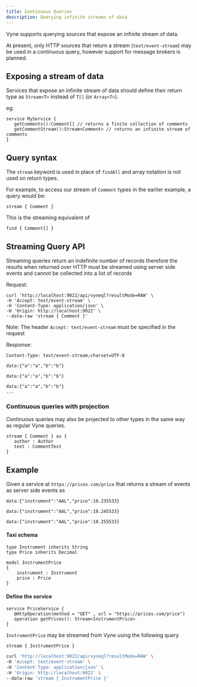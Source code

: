 ```yaml
---
title: Continuous Queries
description: Querying infinite streams of data
---
```



Vyne supports querying sources that expose an infinite stream of data.

At present, only HTTP sources that return a stream (`text/event-stream`) may be used in a continuous query, however
support for message brokers is planned.

## Exposing a stream of data
Services that expose an infinite stream of data should define their return type as `Stream<T>` instead of `T[]` (or `Array<T>`).

eg:

```taxi
service MyService {
   getComments():Comment[] // returns a finite collection of comments
   getCommentStream():Stream<Comment> // returns an infinite stream of comments
}
```

## Query syntax

The `stream` keyword is used in place of `findAll` and array notation is not used on return types.

For example, to access our stream of `Comment` types in the earlier example, a query would be:

```text
stream { Comment }
```

This is the streaming equivalent of

```text
find { Comment[] }
```


## Streaming Query API

Streaming queries return an indefinite number of records therefore the results when returned over HTTP must be streamed using server side events and
cannot be collected into a list of records

Request:

```text
curl 'http://localhost:9022/api/vyneql?resultMode=RAW' \
-H 'Accept: text/event-stream' \
-H 'Content-Type: application/json' \
-H 'Origin: http://localhost:9022' \
--data-raw 'stream { Comment }'
```

Note: The header `Accept: text/event-stream` must be specified in the request

Response:

```
Content-Type: text/event-stream;charset=UTF-8

data:{"a":"a","b":"b"}

data:{"a":"a","b":"b"}

data:{"a":"a","b":"b"}
...
```


### Continuous queries with projection

Continuous queries may also be projected to other types in the same way as regular Vyne queries.

```taxi
stream { Comment } as {
   author : Author
   text : CommentText
}
```

## Example

Given a service at `https://prices.com/price` that returns a stream of events as server side events as

```
data:{"instrument":"AAL","price":10.235533}

data:{"instrument":"AAL","price":10.245533}

data:{"instrument":"AAL","price":10.255533}

```

#### Taxi schema


```InstrumentPrice.taxi
type Instrument inherits String
type Price inherits Decimal

model InstrumentPrice
{
    instrument : Instrument
    price : Price
}
```

#### Define the service

```
service PriceService {
   @HttpOperation(method = "GET" , url = "https://prices.com/price")
   operation getPrices(): Stream<InstrumentPrice>
}
```

`InstrumentPrice` may be streamed from Vyne using the following query

```
stream { InstrumentPrice }
```

```bash
curl 'http://localhost:9022/api/vyneql?resultMode=RAW' \
-H 'Accept: text/event-stream' \
-H 'Content-Type: application/json' \
-H 'Origin: http://localhost:9022' \
--data-raw 'stream { InstrumentPrice }'
```
